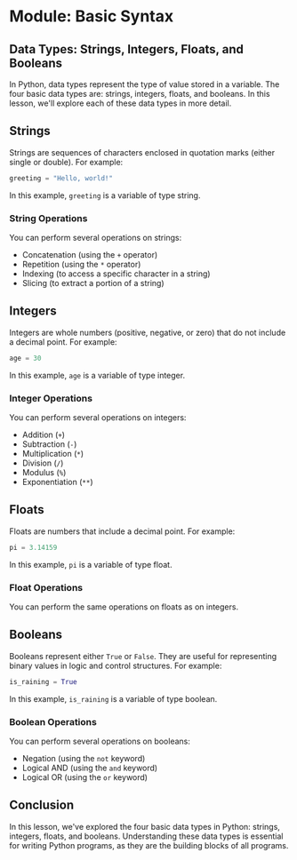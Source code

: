 # Module: Basic Syntax

## Data Types: Strings, Integers, Floats, and Booleans

In Python, data types represent the type of value stored in a variable. The four basic data types are: strings, integers, floats, and booleans. In this lesson, we'll explore each of these data types in more detail.

## Strings

Strings are sequences of characters enclosed in quotation marks (either single or double). For example:

```python
greeting = "Hello, world!"
```

In this example, `greeting` is a variable of type string.

### String Operations

You can perform several operations on strings:

- Concatenation (using the `+` operator)
- Repetition (using the `*` operator)
- Indexing (to access a specific character in a string)
- Slicing (to extract a portion of a string)

## Integers

Integers are whole numbers (positive, negative, or zero) that do not include a decimal point. For example:

```python
age = 30
```

In this example, `age` is a variable of type integer.

### Integer Operations

You can perform several operations on integers:

- Addition (`+`)
- Subtraction (`-`)
- Multiplication (`*`)
- Division (`/`)
- Modulus (`%`)
- Exponentiation (`**`)

## Floats

Floats are numbers that include a decimal point. For example:

```python
pi = 3.14159
```

In this example, `pi` is a variable of type float.

### Float Operations

You can perform the same operations on floats as on integers.

## Booleans

Booleans represent either `True` or `False`. They are useful for representing binary values in logic and control structures. For example:

```python
is_raining = True
```

In this example, `is_raining` is a variable of type boolean.

### Boolean Operations

You can perform several operations on booleans:

- Negation (using the `not` keyword)
- Logical AND (using the `and` keyword)
- Logical OR (using the `or` keyword)

## Conclusion

In this lesson, we've explored the four basic data types in Python: strings, integers, floats, and booleans. Understanding these data types is essential for writing Python programs, as they are the building blocks of all programs.
